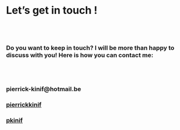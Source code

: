 &emsp;

# **Let's get in touch !**

<br>
<br>

### Do you want to keep in touch? I will be more than happy to discuss with you! Here is how you can contact me:

<br>
<br>

<h3><i class="fa fa-envelope" style="font-size:36px"></i> pierrick-kinif@hotmail.be</h3>
<!--
<h3><i class="fa fa-phone-square" style="font-size:36px"></i> 0032 478 113 485</h3>
-->
<h3><i class="fa fa-linkedin" style="font-size:36px"></i><a href="https://www.linkedin.com/in/pierrickkinif/"> pierrickkinif</a>
<h3><i class="fa fa-github-square" style="font-size:36px"></i><a href="https://github.com/pkinif"> pkinif</a>